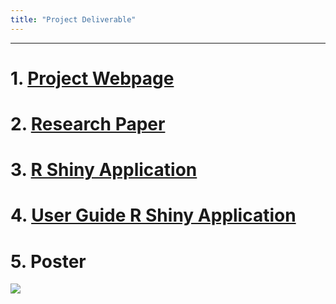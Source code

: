 ```yaml
---
title: "Project Deliverable"
---
```


------------------------------------------------------------------------

# 1. [Project Webpage](index.qmd)

# 2. [Research Paper](research_paper.qmd)

# 3. [R Shiny Application](https://bellekwang.shinyapps.io/the-right-space/)

# 4. [User Guide R Shiny Application](user_guide.qmd)

# 5. Poster

![](img/GAA%20Poster.png)
